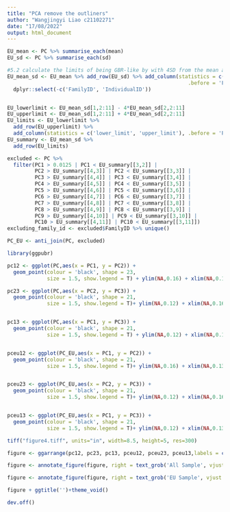 ---
title: "PCA remove the outliners"
author: "Wangjingyi Liao c21102271"
date: "17/08/2022"
output: html_document
---

```{R}

EU_mean <- PC %>% summarise_each(mean)
EU_sd <- PC %>% summarise_each(sd)

#5.2 calculate the limits of being GBR-like by with 4SD from the mean at each PC
EU_mean_sd <- EU_mean %>% add_row(EU_sd) %>% add_column(statistics = c('mean', 'SD'), 
                                                           .before = 'FamilyID') %>%
  dplyr::select(-c('FamilyID', 'IndividualID'))


EU_lowerlimit <- EU_mean_sd[1,2:11] - 4*EU_mean_sd[2,2:11]
EU_upperlimit <- EU_mean_sd[1,2:11] + 4*EU_mean_sd[2,2:11]
EU_limits <- EU_lowerlimit %>% 
  add_row(EU_upperlimit) %>% 
  add_column(statistics = c('lower_limit', 'upper_limit'), .before = 'PC1')
EU_summary <- EU_mean_sd %>% 
  add_row(EU_limits)


```

```{R}

excluded <- PC %>% 
  filter(PC1 > 0.0125 | PC1 < EU_summary[[3,2]] | 
         PC2 > EU_summary[[4,3]] | PC2 < EU_summary[[3,3]] |
         PC3 > EU_summary[[4,4]] | PC3 < EU_summary[[3,4]] |
         PC4 > EU_summary[[4,5]] | PC4 < EU_summary[[3,5]] |
         PC5 > EU_summary[[4,6]] | PC5 < EU_summary[[3,6]] |
         PC6 > EU_summary[[4,7]] | PC6 < EU_summary[[3,7]] |
         PC7 > EU_summary[[4,8]] | PC7 < EU_summary[[3,8]] |
         PC8 > EU_summary[[4,9]] | PC8 < EU_summary[[3,9]] |
         PC9 > EU_summary[[4,10]] | PC9 < EU_summary[[3,10]] |
         PC10 > EU_summary[[4,11]] | PC10 < EU_summary[[3,11]])
excluding_family_id <- excluded$FamilyID %>% unique()

```


```{R}

PC_EU <- anti_join(PC, excluded)


```




```{r}

library(ggpubr)

pc12 <- ggplot(PC,aes(x = PC1, y = PC2)) + 
  geom_point(colour = 'black', shape = 23, 
             size = 1.5, show.legend = T) + ylim(NA,0.16) + xlim(NA,0.13)+theme_classic()

pc23 <- ggplot(PC,aes(x = PC2, y = PC3)) + 
  geom_point(colour = 'black', shape = 21, 
             size = 1.5, show.legend = T)+ ylim(NA,0.12) + xlim(NA,0.16)+theme_classic()


pc13 <- ggplot(PC,aes(x = PC1, y = PC3)) + 
  geom_point(colour = 'black', shape = 21, 
             size = 1.5, show.legend = T) + ylim(NA,0.12) + xlim(NA,0.13)+theme_classic()


pceu12 <- ggplot(PC_EU,aes(x = PC1, y = PC2)) + 
  geom_point(colour = 'black', shape = 21, 
             size = 1.5, show.legend = T)+ ylim(NA,0.16) + xlim(NA,0.13)+theme_classic()


pceu23 <- ggplot(PC_EU,aes(x = PC2, y = PC3)) + 
  geom_point(colour = 'black', shape = 21, 
             size = 1.5, show.legend = T)+ ylim(NA,0.12) + xlim(NA,0.16)+theme_classic()


pceu13 <- ggplot(PC_EU,aes(x = PC1, y = PC3)) + 
  geom_point(colour = 'black', shape = 21, 
             size = 1.5, show.legend = T)+ ylim(NA,0.12) + xlim(NA,0.13)+theme_classic()

tiff("figure4.tiff", units="in", width=8.5, height=5, res=300)

figure <- ggarrange(pc12, pc23, pc13, pceu12, pceu23, pceu13,labels = c('PC1 v.s. PC2', 'PC2 v.s. PC3', 'PC1 v.s. PC3'), vjust = 0.01, hjust = 0, font.label = list(size = 10, color = "black", family = NULL)) + theme_void()+ggtitle('Figure 4: Principal Component Analysis') +theme(plot.title  = element_text(color = 'black', size = 14, face = 'bold', vjust =5.5, hjust = -0.1))

figure <- annotate_figure(figure, right = text_grob('All Sample', vjust = 0.5,hjust = 1.7,rot = 270), left = '') 

figure <- annotate_figure(figure, right = text_grob('EU Sample', vjust = 2.5,hjust = -0.5,rot = 270), left = '')

figure + ggtitle('')+theme_void()

dev.off()

```
